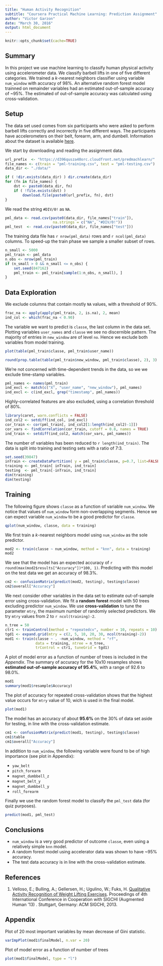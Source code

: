 ```yaml
---
title: "Human Activity Recognition"
subtitle: "Coursera Practical Machine Learning: Prediction Assignment"
author: "Victor Garzon"
date: "March 30, 2016"
output: html_document
---
```


```r
knitr::opts_chunk$set(cache=TRUE)
```

## Summary

In this project we use machine learning to classify human physical activity using accelerometer data.  We classify barbell lifts in one of five different categories.  We trained a $k$-nearest neighbors classifier using variable `num_window` with accuracy of 98%.  An alternative random forest model trainned on remainder variables had an estimated out-of-sample accuracy of ~95%.  The estimated of out-of-sample accuracy was calculated using cross-validation.

## Setup

The data set used comes from six participants who were asked to perform barbell lifts correctly and incorrectly in five different ways.  The participants have accelerometers on their belt, forearm, arm, and dumbell. Information about the dataset is available [here](http://groupware.les.inf.puc-rio.br/har).

We start by downloading and reading the assignment data.
```r
url_prefix  <- "https://d396qusza40orc.cloudfront.net/predmachlearn/"
file_names <- c(train = "pml-training.csv", test = "pml-testing.csv")
data_dir <- "./data/"
```
```r
if ( !dir.exists(data_dir) ) dir.create(data_dir)
for (fn in file_names) {
    dst <- paste0(data_dir, fn)
    if ( !file.exists(dst) )
        download.file(paste0(url_prefix, fn), dst)
}
```
We read the string `#DIV/0!` as `NA`.
```r
pml_data <- read.csv(paste0(data_dir, file_names["train"]), 
                      na.strings = c("NA", "#DIV/0!"))
pml_test  <- read.csv(paste0(data_dir, file_names["test"]))
```

The training data file has `r nrow(pml_data)` rows and `r ncol(pml_data)` columns.  To speed-up the train phase we sample a smaller subset of rows.
```r
n_small <- 5000
pml_train <- pml_data
n_obs <- nrow(pml_train)
if (n_small > 0 && n_small <= n_obs) {
    set.seed(847162)
    pml_train <- pml_train[sample(1:n_obs, n_small), ]
}
```

## Data Exploration

We exclude columns that contain mostly `NA` values, with a threshold of 90%.

```r
frac_na <- apply(apply(pml_train, 2, is.na), 2, mean)
ind_col <- which(frac_na < 0.90)
```

The variable we want to predict is `classe`, the last column in the data set.  Plotting variables `user_names` and `classe` we see no discernible pattern.  The majority of entries in `new_window` are of level `no`.  Hence we exclude both variables from model training.  
```r
plot(table(pml_train$classe, pml_train$user_name))
```
```r
round(prop.table(table(pml_train$new_window, pml_train$classe), 2), 3)
```

We're not concerned with time-dependent trends in the data, so we we exclude time-stamp variables.
```r
pml_names <- names(pml_train)
ind_excl <- match(c("X", "user_name", "new_window"), pml_names)
ind_excl <- c(ind_excl, grep("timestamp", pml_names))
```

Highly-correlated features are also excluded, using a correlation threshold of 80%.  
```r
library(caret, warn.conflicts = FALSE)
ind_col2 <- setdiff(ind_col, ind_excl)
cor_train <- cor(pml_train[, ind_col2[1:length(ind_col2)-1]])
cor_vars <- findCorrelation(cor_train, cutoff = 0.8, names = TRUE)
ind_train <- setdiff(ind_col2, match(cor_vars, pml_names))
```

The number of variables has been reduced to `r length(ind_train)`.  The data is split into training and testing sets with a ratio of 7:3.

```r
set.seed(39847)
inTrain <- createDataPartition( y = pml_train$classe, p=0.7, list=FALSE)
training <- pml_train[ inTrain, ind_train]
testing  <- pml_train[-inTrain, ind_train]
dim(training)
dim(testing)
```

## Training

The following figure shows `classe` as a function of variable `num_window`.  We notice that values of `num_window` form non-overlapping segments. Hence we can expect variable `num_window` to be a good predictor for `classe`.
```r
qplot(num_window, classe, data = training)
```

We first train a $k$-nearest neighbors model using `num_window` as the sole predictor.
```r
mod2 <- train(classe ~ num_window, method = "knn", data = training)
mod2
```

We see that the model has an expected accuracy of `r round(max(mod2$results["Accuracy"])*100, 1)`.  Predicting with this model on the test data we get an accuracy of 98.3%.  
```r
cm2 <- confusionMatrix(predict(mod2, testing), testing$classe)
cm2$overall["Accuracy"]
```

We next consider other variables in the data set to estimate out-of-sample error using cross-validation.  We fit a **random forest** model with 50 trees excluding predictor `num_window`. We use **cross-validation** to tune the parameter `mtry`, the maximum number of randomly selected predictors.  We try `mtry` values from 2 to `r ncol(training)-2`.

```r
n_tree = 50
ctr1 <- trainControl(method = "repeatedcv", number = 10, repeats = 10)
tgd1 <- expand.grid(mtry = c(2, 5, 10, 20, 30, ncol(training)-2))
mod1 <- train(classe ~ . -num_window, method = "rf", 
              data = training, ntree = n_tree, 
              trControl = ctr1, tuneGrid = tgd1)
```

A plot of model error as a function of number of trees is included in the *Appendix*.  The summary of accuracy for the 10x10 resamples shows **estimated out-of-sample accuracy of 95.4%**, with a range of 92.6 to 98.0%.
```r
mod1
summary(mod1$resample$Accuracy)
```

The plot of accuracy for repeated cross-validation shows that the highest value occurs for `mtry` value of 10, wich is used in the final model.
```r
plot(mod1)
```

The model has an accuracy of about **95.6%** on the 30% of data set aside for testing, in line with the cross-validation estimate.
```r
cm1 <- confusionMatrix(predict(mod1, testing), testing$classe)
cm1$table
cm1$overall["Accuracy"]
```

In addition to `num_window`, the following variable were found to be of high importance (see plot in Appendix):

* `yaw_belt`
* `pitch_forearm`
* `magnet_dumbbell_z`
* `magnet_belt_y`
* `magnet_dumbbell_y`
* `roll_forearm`

Finally we use the random forest model to classify the `pml_test` data (for quiz purposes).
```r
predict(mod1, pml_test)
```

## Conclusions

* `num_window` is a very good predictor of outcome `classe`, even using a relatively simple `knn` model.
* A random forest model using accelerator data was shown to have ~95% accuracy. 
* The test data accuracy is in line with the cross-validation estimate. 

## References

1. Velloso, E.; Bulling, A.; Gellersen, H.; Ugulino, W.; Fuks, H. [Qualitative Activity Recognition of Weight Lifting Exercises](http://groupware.les.inf.puc-rio.br/har#ixzz44QfM3vCy). Proceedings of 4th International Conference in Cooperation with SIGCHI (Augmented Human '13) . Stuttgart, Germany: ACM SIGCHI, 2013.

## Appendix

Plot of 20 most important variables by mean decrease of Gini statistic.
```r
varImpPlot(mod1$finalModel, n.var = 20)
```

Plot of model error as a function of number of trees
```r
plot(mod1$finalModel, type = "l")
```
